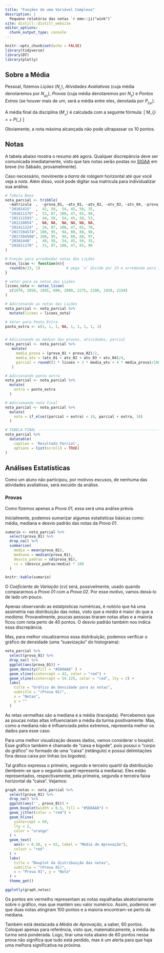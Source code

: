 ```yaml
---
title: "Funções de uma Variável Complexa"
description: |
  Pequeno relatório das notas `r emo::ji("wink")`
site: distill::distill_website
editor_options: 
  chunk_output_type: console
---
```


```r
knitr::opts_chunk$set(echo = FALSE)
library(tidyverse)
library(DT)
library(plotly)
```

## Sobre a Média

Pessoal, fizemos *Lições* ($N_{_\mathrm{L}}$), *Atividades Avaliativas* (cuja média denotaremos por $N_{_\mathrm{AV}}$), *Provas* (cuja média denotaremos por $N_{_\mathrm{P}}$) e *Pontos Extras* (se houver mais de um, será a média entre eles, denotada por $P_{_\mathrm{Ext}}$).

A média final da disciplina ($M_{_\mathcal{D}}$) é calculada com a seguinte fórmula:
\[
  M_{_\mathcal{D}} = \frac{3 \cdot N_{_\mathrm{L}} + 3 \cdot  N_{_\mathrm{AV}}  + 4\cdot N_{_\mathrm{P}} }{100} + P_{_\mathrm{Ext}}
\]

Obviamente, a nota máxima alcançada não pode ultrapassar os 10 pontos.

## Notas

A tabela abaixo mostra o resumo até agora.
Qualquer discrepância deve ser comunicada imediatamente, visto que tais notas serão postas no [SIGAA](https://sistemas.ufrb.edu.br/sigaa/verTelaLogin.do) em breve (no Sábado, provamelmente).

 <i class="fa fa-exclamation-triangle" aria-hidden="true"></i> Caso necessário, movimente a *barra de rolagem* horizontal até que você veja a *nota*. 
 Além disso, você pode digitar sua matrícula para individualizar sua análise.


```r
# Tabela Base
nota_parcial <- tribble(
  ~matricula  ,  ~prova_01, ~atv_01, ~atv_02, ~atv_03, ~atv_04, ~prova_02,
  "20101415"  ,  42, 58,  54, 45, 50, 35,
  "201611179" ,  52, 87, 100, 47, 65, 90,
  "201111593" ,  44, 58,  54, 45, 50, 53,
  "201210054" ,  NA, NA,  NA, NA, NA, NA,
  "201411224" ,  24, 87, 100, 47, 65, 78,
  "2017204574", 100, 95,  94, 80, 88, 98,
  "2017204500", 100, 95,  94, 80, 88, 97,
  "20101448"  ,  40, 58,  54, 45, 50, 35,
  "201611170" ,  31, 87, 100, 47, 65, 90
)

# Função para arredondar notas das Lições
notas_licao <- function(n){
  round(n/23, 1)            # pega `n` divide por 23 e arredonda para 1 casa decimal
}

# vetor para as notas das Lições
licoes_nota <- notas_licao(
  c(1970, 2050, 1845, 680, 2000, 2275, 2280, 1920, 2150)
)

# Adicionando as notas das Lições
nota_parcial <- nota_parcial %>% 
  mutate(licoes = licoes_nota)

# Vetor para Ponto Extra
ponto_extra <- c(1, 1, 1, NA, 1, 1, 1, 1, 1)


# Adicionando as médias das provas, atividades, parcial
nota_parcial <- nota_parcial %>% 
   mutate(
     media_prova = (prova_01 + prova_02)/2,
     media_atv = (atv_01 + atv_02 + atv_03 + atv_04)/4,
     parcial = round((3 * licoes + 3 * media_atv + 4 * media_prova)/100, 1)
   )

# Adicionando ponto extra
nota_parcial <- nota_parcial %>% 
  mutate(
    extra = ponto_extra
  )

# Adicionando nota final
nota_parcial <- nota_parcial %>% 
  mutate(
    nota = if_else((parcial + extra) < 10, parcial + extra, 10)
  ) 

# TABELA FINAL ----------------------------------------------------------------
nota_parcial %>% 
  datatable(
    caption = 'Resultado Parcial', 
    options = list(scrollX = TRUE)
)

```

## Análises Estatísticas
Como um aluno não participou, por motivos escusos, de nenhuma das atividades avaliativas, será excuído da análise.

### Provas

Como fizemos apenas a _Prova 01_, essa será uma análise prévia.

Inicialmente, podemos sumarizar algumas estatísticas básicas como: média, mediana e desvio padrão das notas da _Prova 01_.

```r
sumario <- nota_parcial %>% 
  select(prova_01) %>% 
  drop_na() %>% 
  summarise(
    media = mean(prova_01),
    mediana = median(prova_01),
    desvio_padrao = sd(prova_01),
    cv = (desvio_padrao/media) * 100
  )

knitr::kable(sumario)
```

O _Coeficiente de Variação_ (cv) será, possivelmente, usado quando compararmos a _Prova 01_ com a _Prova 02_.
Por esse motivo, vamos deixá-lo de lado um pouco.

Apenas observando as estatpisticas numéricas, é notório que há uma assimetria nas distribuição das notas, visto que a _média_ é maior do que a _mediana_.
Provavelmente, poucas pessoas tiraram notas altas e a maioria ficou com nota perto de 40 pontos.
O desvio padrão também nos indica essa discrepância.

Mas, para melhor visualizarmos essa distribuição, podemos verificar o gráfico de densidade (uma "suavização" do histograma):

```r
nota_parcial %>% 
  select(prova_01) %>% 
  drop_na() %>% 
  ggplot(aes(prova_01)) +
  geom_density(fill = "#5D8AA8" ) +
  geom_vline(xintercept = 43, color = "red") +
  geom_vline(xintercept = 54.125, color = "red", lty = 2) +
  labs(
    title = "Gráfico de Densidade para as notas",
    subtitle = "(Prova 01)",
    x = "Notas",
    y = ""
  )
```

As retas vermelhas são a mediana e a média (tracejada).
Percebemos que as poucas notas altas influenciaram a média da turma positivamente.
Mas, como a mediana não é influenciada pelos extremos, representa melhor os dados para esse caso.

Para uma melhor visualização desses dados, vamos considerar o boxplot.
Esse gráfico também é chamado de "caixa e bigode", pois possui o "corpo do gráfico" no formado de uma "caixa" (retângulo) e possui delimitações fora dessa caixa por linhas (os bigodes).

Tal gráfico expressa o primeiro, segundo e terceiro quartil da distribuição (lembrem-se que o segundo quartil representa a mediana).
Eles estão representados, respectivamente, pela primeira, segunda e terceira faixa horizontal da "caixa".
Vejamos:

```r
graph_notas <- nota_parcial %>%
  select(prova_01) %>% 
  drop_na() %>% 
  ggplot(aes('', prova_01)) +
  geom_boxplot(width = 0.5, fill = "#5D8AA8") + 
  geom_jitter(color = "red") +
  geom_hline(
    yintercept = 60, 
    lty = 2, 
    color = "orange"
  ) +
  geom_text(
    aes(x = 0.58, y = 62, label = "Média de Aprovação"),
    colour = "red"
  ) +
  labs(
    title = "Boxplot da distribuição das notas",
    subtitle = "(Prova 01)",
    x = "Prova 01", y = "Nota"
  ) +
  theme_get() 

ggplotly(graph_notas)
```

Os pontos em vermelho representam as notas espalhadas aleatoriamente sobre o gráfico, mas que mantém seu valor numérico.
Assim, podemos ver que duas notas atingiram 100 pontos e a maioria encontram-se perto da mediana.

Também está destacada a _Média de Aprovação_, a saber, 60 pontos.
Coloquei apenas para referência, visto que, matematicamente, a média da turma será ponderada. Logo, tirar uma nota abaixo de 60 pontos nessa prova não significa que tudo está perdido, mas é um alerta para que haja uma melhora significativa na próxima.
